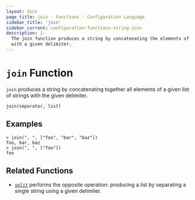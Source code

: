```yaml
---
layout: docs
page_title: join - Functions - Configuration Language
sidebar_title: 'join'
sidebar_current: configuration-functions-string-join
description: |-
  The join function produces a string by concatenating the elements of a list
  with a given delimiter.
---
```


# `join` Function

`join` produces a string by concatenating together all elements of a given
list of strings with the given delimiter.

```hcl
join(separator, list)
```

## Examples

```text
> join(", ", ["foo", "bar", "baz"])
foo, bar, baz
> join(", ", ["foo"])
foo
```

## Related Functions

- [`split`](./split) performs the opposite operation: producing a list
  by separating a single string using a given delimiter.
